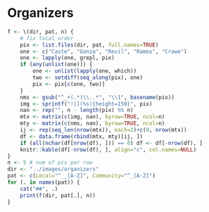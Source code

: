 # Organizers

<!-- The code chunk below dynamically creates an .Rmd-style table, 
using ONLY the images prefixed with "_" under images/organizers. 
Names to be shown on the website should be used as file names.
[If someone can implement a more elegant solution, please do!]-->

```r
f <- \(dir, pat, n) {
    # fix local order
    pix <- list.files(dir, pat, full.names=TRUE)
    one <- c("Caste", "Gonza", "Revil", "Ramos", "Crowe")
    one <- lapply(one, grepl, pix)
    if (any(unlist(one))) {
        one <- unlist(lapply(one, which))
        two <- setdiff(seq_along(pix), one)
        pix <- pix[c(one, two)]
    }
    nms <- gsub("^_+(.*)\\..*", "\\1", basename(pix))
    img <- sprintf("![](%s){height=150}", pix)
    nan <- rep("", n - length(pix) %% n)
    mtx <- matrix(c(img, nan), byrow=TRUE, ncol=n)
    mty <- matrix(c(nms, nan), byrow=TRUE, ncol=n)
    ij <- rep(seq_len(nrow(mtx)), each=2)+c(0, nrow(mtx))
    df <- data.frame(rbind(mtx, mty)[ij, ])
    if (all(nchar(df[nrow(df), ])) == 0) df <- df[-nrow(df), ]
    knitr::kable(df[-nrow(df), ], align="c", col.names=NULL)
}
n <- 5 # num of pix per row
dir <- "../images/organizers"
pat <- c(Local="^__[A-Z]", Community="^_[A-Z]")
for (. in names(pat)) {
    cat("##", .)
    print(f(dir, pat[.], n))
}
```

